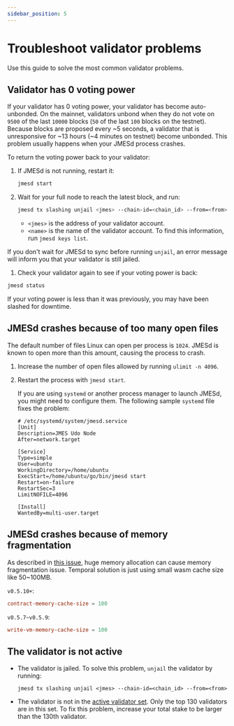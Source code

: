 ```yaml
---
sidebar_position: 5
---
```



# Troubleshoot validator problems

Use this guide to solve the most common validator problems.

## Validator has 0 voting power

If your validator has 0 voting power, your validator has become auto-unbonded. On the mainnet, validators unbond when they do not vote on `9500` of the last `10000` blocks (`50` of the last `100` blocks on the testnet). Because blocks are proposed every ~5 seconds, a validator that is unresponsive for ~13 hours (~4 minutes on testnet) become unbonded. This problem usually happens when your JMESd process crashes.

To return the voting power back to your validator:

1. If JMESd is not running, restart it:

   ```bash
   jmesd start
   ```

2. Wait for your full node to reach the latest block, and run:

   ```bash
   jmesd tx slashing unjail <jmes> --chain-id=<chain_id> --from=<from>
   ```

   - `<jmes>` is the address of your validator account.
   - `<name>` is the name of the validator account. To find this information, run `jmesd keys list`.

<Admonition type="caution" icon="☢️">

If you don't wait for JMESd to sync before running `unjail`, an error message will inform you that your validator is still jailed.

</Admonition>


1.  Check your validator again to see if your voting power is back:

   ```bash
   jmesd status
   ```

   If your voting power is less than it was previously, you may have been slashed for downtime.

## JMESd crashes because of too many open files

The default number of files Linux can open per process is `1024`. JMESd is known to open more than this amount, causing the process to crash.

1. Increase the number of open files allowed by running `ulimit -n 4096`.  

2. Restart the process with `jmesd start`.

   If you are using `systemd` or another process manager to launch JMESd, you might need to configure them. The following  sample `systemd` file fixes the problem:

   ```
   # /etc/systemd/system/jmesd.service
   [Unit]
   Description=JMES Udo Node
   After=network.target

   [Service]
   Type=simple
   User=ubuntu
   WorkingDirectory=/home/ubuntu
   ExecStart=/home/ubuntu/go/bin/jmesd start
   Restart=on-failure
   RestartSec=3
   LimitNOFILE=4096

   [Install]
   WantedBy=multi-user.target
   ```
## JMESd crashes because of memory fragmentation

As described in [this issue](https://github.com/jmesworld/core/issues/592), huge memory allocation can cause memory fragmentation issue. Temporal solution is just using small wasm cache size like 50~100MB.

`v0.5.10+`:

```toml
contract-memory-cache-size = 100
```

`v0.5.7~v0.5.9`:

```toml
write-vm-memory-cache-size = 100
```

## The validator is not active

- The validator is jailed. To solve this problem, `unjail` the validator by running:

    `jmesd tx slashing unjail <jmes> --chain-id=<chain_id> --from=<from>`

- The validator is not in the [active validator set](../../learn/glossary.mdx#active-set). Only the top 130 validators are in this set. To fix this problem, increase your total stake to be larger than the 130th validator.